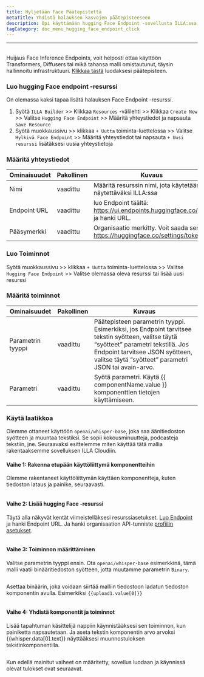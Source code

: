 ```yaml
---
title: Hyljetään Face Päätepistettä
metaTitle: Yhdistä halauksen kasvojen päätepisteeseen
description: Opi käyttämään hugging Face Endpoint -sovellusta ILLA:ssa
tagCategory: doc_menu_hugging_face_endpoint_click
---
```


* * *

## <Heading hidden>Hyljellä kasvojen päätepistettä</Heading>

Huijaus Face Inference Endpoints, voit helposti ottaa käyttöön Transformers, Diffusers tai mikä tahansa malli omistautunut, täysin hallinnoitu infrastruktuuri. [Klikkaa tästä](https://ui.endpoints.huggingface.co/new) luodaksesi päätepisteen. 

### Luo hugging Face endpoint -resurssi

On olemassa kaksi tapaa lisätä halauksen Face Endpoint -resurssi. 

1.  Syötä `ILLA Builder` >> Klikkaa `Resources` -välilehti >> Klikkaa `Create New` >> Valitse `Hugging Face Endpoint` >> Määritä yhteystiedot ja napsauta `Save Resource`
2.  Syötä muokkaussivu >> klikkaa `+ Uutta` toiminta-luettelossa >> Valitse `Hylkivä Face Endpoint` >> Määritä yhteystiedot tai napsauta `+ Uusi resurssi` lisätäksesi uusia yhteystietoja

### Määritä yhteystiedot

| Ominaisuudet | Pakollinen | Kuvaus                                                                         |
| ------------ | ---------- | ------------------------------------------------------------------------------ |
| Nimi         | vaadittu   | Määritä resurssin nimi, jota käytetään näytettäväksi ILLA:ssa                  |
| Endpoint URL | vaadittu   | luo Endpoint täältä: https://ui.endpoints.huggingface.co/new ja hanki URL.     |
| Pääsymerkki  | vaadittu   | Organisaatio merkitty. Voit saada sen https://huggingface.co/settings/tokens.  |

### Luo Toiminnot

Syötä muokkaussivu >> klikkaa `+ Uutta` toiminta-luettelossa >> Valitse `Hugging Face Endpoint` >> Valitse olemassa oleva resurssi tai lisää uusi resurssi

### Määritä toiminnot

| Ominaisuudet      | Pakollinen | Kuvaus                                                                                                                                                                                                                            |
| ----------------- | ---------- | --------------------------------------------------------------------------------------------------------------------------------------------------------------------------------------------------------------------------------- |
| Parametrin tyyppi | vaadittu   | Päätepisteen parametrin tyyppi. Esimerkiksi, jos Endpoint tarvitsee tekstin syötteen, valitse täytä “syötteet” parametri tekstillä. Jos Endpoint tarvitsee JSON syötteen, valitse täytä “syötteet” parametri JSON tai avain-arvo. |
| Parametri         | vaadittu   | Syötä parametri. Käytä {{ componentName.value }} komponenttien tietojen käyttämiseen.                                                                                                                                             |

### Käytä laatikkoa

Olemme ottaneet käyttöön `openai/whisper-base`, joka saa äänitiedoston syötteen ja muuntaa tekstiksi. Se sopii kokousminuutteja, podcasteja tekstiin, jne. Seuraavaksi esittelemme miten käyttää tätä mallia rakentaaksemme sovelluksen ILLA Cloudiin.

#### Vaihe 1: Rakenna etupään käyttöliittymä komponentteihin

Olemme rakentaneet käyttöliittymän käyttäen komponentteja, kuten tiedoston lataus ja painike, seuraavasti.

<img src='https://cdn.illacloud.com/official-website/img/docs/connect/hf1.png' alt="" />

#### Vaihe 2: Lisää hugging Face -resurssi

Täytä alla näkyvät kentät viimeistelläksesi resurssiasetukset. [Luo Endpoint](https://ui.endpoints.huggingface.co/new) ja hanki Endpoint URL. Ja hanki organisaation API-tunniste [profiilin asetukset](https://huggingface.co/settings/tokens). 

<img src='https://cdn.illacloud.com/official-website/img/docs/connect/hf2.png' alt="" />

#### Vaihe 3: Toiminnon määrittäminen

Valitse parametrin tyyppi ensin. Ota `openai/whisper-base` esimerkkinä, tämä malli vaatii binääritiedoston syötteen, jotta muutamme parametrin `Binary`.

<img src='https://cdn.illacloud.com/official-website/img/docs/connect/hf3.png' alt="" />

Asettaa binäärin, joka voidaan siirtää malliin tiedostoon ladatun tiedoston komponentin avulla. Esimerkiksi `{{upload1.value[0]}}`

<img src='https://cdn.illacloud.com/official-website/img/docs/connect/hf4.png' alt="" />

#### Vaihe 4: Yhdistä komponentit ja toiminnot

Lisää tapahtuman käsittelijä nappiin käynnistääksesi sen toiminnon, kun painiketta napsautetaan. Ja aseta tekstin komponentin arvo arvoksi {{whisper.data[0].text}} näyttääksesi muunnostuloksen tekstinkomponentilla. 

<img src='https://cdn.illacloud.com/official-website/img/docs/connect/hf5.png' alt="" />

Kun edellä mainitut vaiheet on määritetty, sovellus luodaan ja käynnissä olevat tulokset ovat seuraavat.

<img src='https://cdn.illacloud.com/official-website/img/docs/connect/hf6.gif' alt="" />
